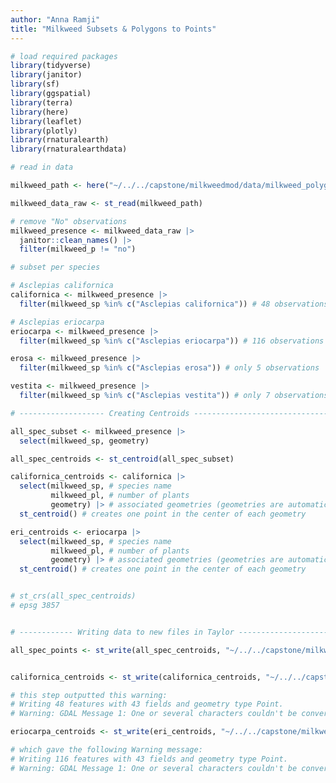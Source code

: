 ```yaml
---
author: "Anna Ramji"
title: "Milkweed Subsets & Polygons to Points"
---
```



```r
# load required packages
library(tidyverse)
library(janitor)
library(sf)
library(ggspatial)
library(terra)
library(here)
library(leaflet)
library(plotly)
library(rnaturalearth)
library(rnaturalearthdata)

# read in data

milkweed_path <- here("~/../../capstone/milkweedmod/data/milkweed_polygon_data/")

milkweed_data_raw <- st_read(milkweed_path)

```



```r
# remove "No" observations
milkweed_presence <- milkweed_data_raw |> 
  janitor::clean_names() |> 
  filter(milkweed_p != "no")

# subset per species

# Asclepias californica
californica <- milkweed_presence |> 
  filter(milkweed_sp %in% c("Asclepias californica")) # 48 observations

# Asclepias eriocarpa
eriocarpa <- milkweed_presence |> 
  filter(milkweed_sp %in% c("Asclepias eriocarpa")) # 116 observations

erosa <- milkweed_presence |> 
  filter(milkweed_sp %in% c("Asclepias erosa")) # only 5 observations

vestita <- milkweed_presence |> 
  filter(milkweed_sp %in% c("Asclepias vestita")) # only 7 observations


```


```r
# ------------------- Creating Centroids --------------------------------------

all_spec_subset <- milkweed_presence |> 
  select(milkweed_sp, geometry)

all_spec_centroids <- st_centroid(all_spec_subset)

californica_centroids <- californica |> 
  select(milkweed_sp, # species name
         milkweed_pl, # number of plants
         geometry) |> # associated geometries (geometries are automatically retained whenever you manipulate a special feature, but I'm specifying it to be overly clear for reproducibility )
  st_centroid() # creates one point in the center of each geometry 

eri_centroids <- eriocarpa |> 
  select(milkweed_sp, # species name
         milkweed_pl, # number of plants
         geometry) |> # associated geometries (geometries are automatically retained whenever you manipulate a special feature, but I'm specifying it to be overly clear for reproducibility )
  st_centroid() # creates one point in the center of each geometry 


# st_crs(all_spec_centroids)
# epsg 3857


# ------------ Writing data to new files in Taylor ----------------------------

all_spec_points <- st_write(all_spec_centroids, "~/../../capstone/milkweedmod/data/milkweed_cleaned_data/points/all_species_points.shp")


californica_centroids <- st_write(californica_centroids, "~/../../capstone/milkweedmod/data/milkweed_cleaned_data/points/californica_centroids.shp")

# this step outputted this warning: 
# Writing 48 features with 43 fields and geometry type Point.
# Warning: GDAL Message 1: One or several characters couldn't be converted correctly from UTF-8 to ISO-8859-1. This warning will not be emitted anymore.

eriocarpa_centroids <- st_write(eri_centroids, "~/../../capstone/milkweedmod/data/milkweed_cleaned_data/points/eriocarpa_centroids.shp")

# which gave the following Warning message:
# Writing 116 features with 43 fields and geometry type Point.
# Warning: GDAL Message 1: One or several characters couldn't be converted correctly from UTF-8 to ISO-8859-1.  This warning will not be emitted anymore.

```


